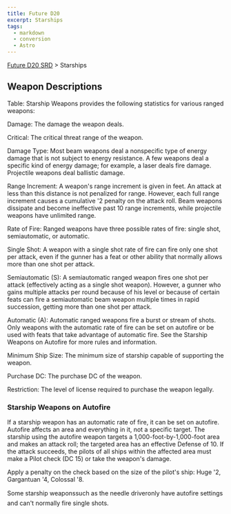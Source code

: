 ```yaml
---
title: Future D20
excerpt: Starships
tags:
  - markdown
  - conversion
  - Astro
---
```






[Future D20 SRD]( / ) > Starships




## Weapon Descriptions


Table: Starship Weapons provides the following statistics for various ranged weapons:


Damage: The damage the weapon deals.


Critical: The critical threat range of the weapon.


Damage Type: Most beam weapons deal a nonspecific type of energy damage that is not subject to energy resistance. A few weapons deal a specific kind of energy damage; for example, a laser deals fire damage. Projectile weapons deal ballistic damage.


Range Increment: A weapon's range increment is given in feet. An attack at less than this distance is not penalized for range. However, each full range increment causes a cumulative '2 penalty on the attack roll. Beam weapons dissipate and become ineffective past 10 range increments, while projectile weapons have unlimited range.


Rate of Fire: Ranged weapons have three possible rates of fire: single shot, semiautomatic, or automatic.


Single Shot: A weapon with a single shot rate of fire can fire only one shot per attack, even if the gunner has a feat or other ability that normally allows
more than one shot per attack.


Semiautomatic (S): A semiautomatic ranged weapon fires one shot per attack (effectively acting as a single shot weapon). However, a gunner who gains multiple attacks per round because of his level or because of certain feats can fire a semiautomatic beam weapon multiple times in rapid succession, getting more than one shot per attack.


Automatic (A): Automatic ranged weapons fire a burst or stream of shots. Only weapons with the automatic rate of fire can be set on autofire or be used with feats that take advantage of automatic fire. See the Starship Weapons on Autofire for more rules and information.


Minimum Ship Size: The minimum size of starship capable of supporting the weapon.


Purchase DC: The purchase DC of the weapon.


Restriction: The level of license required to purchase the weapon legally.


### Starship Weapons on Autofire


If a starship weapon has an automatic rate of fire, it can be set on autofire. Autofire affects an area and everything in it, not a specific target. The starship using the autofire weapon targets a 1,000-foot-by-1,000-foot area and makes an attack roll; the targeted area has an effective Defense of 10. If the attack succeeds, the pilots of all ships within the affected area must make a Pilot check (DC 15) or take the weapon's damage.


Apply a penalty on the check based on the size of the pilot's ship: Huge '2, Gargantuan '4, Colossal '8.


Some starship weaponssuch as the needle driveronly have autofire settings and can't normally fire single shots.



